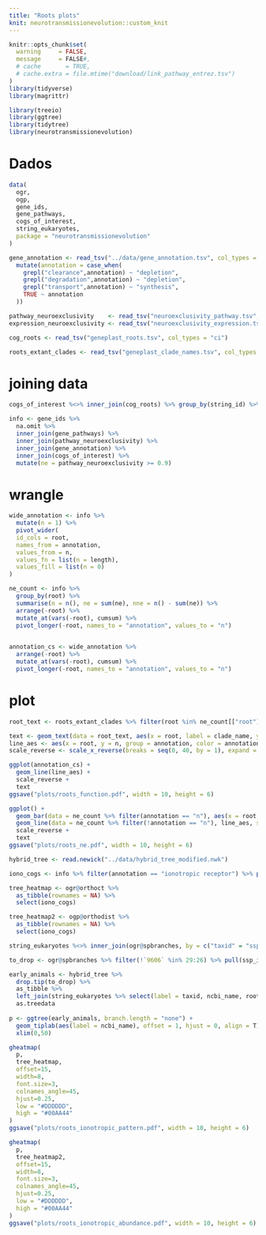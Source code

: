 ```yaml
---
title: "Roots plots"
knit: neurotransmissionevolution::custom_knit
---
```

```r
knitr::opts_chunk$set(
  warning     = FALSE,
  message     = FALSE#,
  # cache       = TRUE,
  # cache.extra = file.mtime("download/link_pathway_entrez.tsv")
)
library(tidyverse)
library(magrittr)

library(treeio)
library(ggtree)
library(tidytree)
library(neurotransmissionevolution)
```

# Dados
```r
data(
  ogr,
  ogp,
  gene_ids,
  gene_pathways,
  cogs_of_interest,
  string_eukaryotes,
  package = "neurotransmissionevolution"
)

gene_annotation <- read_tsv("../data/gene_annotation.tsv", col_types = "cc") %>%
  mutate(annotation = case_when(
    grepl("clearance",annotation) ~ "depletion",
    grepl("degradation",annotation) ~ "depletion",
    grepl("transport",annotation) ~ "synthesis",
    TRUE ~ annotation
  ))

pathway_neuroexclusivity    <- read_tsv("neuroexclusivity_pathway.tsv", col_types = "cn")
expression_neuroexclusivity <- read_tsv("neuroexclusivity_expression.tsv", col_types = "cn")

cog_roots <- read_tsv("geneplast_roots.tsv", col_types = "ci")

roots_extant_clades <- read_tsv("geneplast_clade_names.tsv", col_types = "ic")
```

# joining data
```r
cogs_of_interest %<>% inner_join(cog_roots) %>% group_by(string_id) %>% filter(root == max(root))

info <- gene_ids %>%
  na.omit %>%
  inner_join(gene_pathways) %>%
  inner_join(pathway_neuroexclusivity) %>%
  inner_join(gene_annotation) %>%
  inner_join(cogs_of_interest) %>%
  mutate(ne = pathway_neuroexclusivity >= 0.9)
```

# wrangle
```r
wide_annotation <- info %>%
  mutate(n = 1) %>%
  pivot_wider(
  id_cols = root,
  names_from = annotation,
  values_from = n,
  values_fn = list(n = length),
  values_fill = list(n = 0)
)

ne_count <- info %>%
  group_by(root) %>%
  summarise(n = n(), ne = sum(ne), nne = n() - sum(ne)) %>%
  arrange(-root) %>%
  mutate_at(vars(-root), cumsum) %>%
  pivot_longer(-root, names_to = "annotation", values_to = "n")
  

annotation_cs <- wide_annotation %>%
  arrange(-root) %>%
  mutate_at(vars(-root), cumsum) %>%
  pivot_longer(-root, names_to = "annotation", values_to = "n")
```

# plot
```r
root_text <- roots_extant_clades %>% filter(root %in% ne_count[["root"]])

text <- geom_text(data = root_text, aes(x = root, label = clade_name, y=75), angle=90, hjust=0)
line_aes <- aes(x = root, y = n, group = annotation, color = annotation)
scale_reverse <- scale_x_reverse(breaks = seq(0, 40, by = 1), expand = c(0,0), minor_breaks = NULL)

ggplot(annotation_cs) +
  geom_line(line_aes) +
  scale_reverse +
  text
ggsave("plots/roots_function.pdf", width = 10, height = 6)

ggplot() +
  geom_bar(data = ne_count %>% filter(annotation == "n"), aes(x = root, y = n), fill = "#999999", stat = "identity") +
  geom_line(data = ne_count %>% filter(!annotation == "n"), line_aes, size = 2) +
  scale_reverse +
  text
ggsave("plots/roots_ne.pdf", width = 10, height = 6)
```

```r
hybrid_tree <- read.newick("../data/hybrid_tree_modified.nwk")

iono_cogs <- info %>% filter(annotation == "ionotropic receptor") %>% pull(cog_id) %>% unique

tree_heatmap <- ogr@orthoct %>%
  as_tibble(rownames = NA) %>%
  select(iono_cogs)

tree_heatmap2 <- ogp@orthodist %>%
  as_tibble(rownames = NA) %>%
  select(iono_cogs)

string_eukaryotes %<>% inner_join(ogr@spbranches, by = c("taxid" = "ssp_id")) %>% rename(root = `9606`)

to_drop <- ogr@spbranches %>% filter(!`9606` %in% 29:26) %>% pull(ssp_id)

early_animals <- hybrid_tree %>%
  drop.tip(to_drop) %>%
  as_tibble %>%
  left_join(string_eukaryotes %>% select(label = taxid, ncbi_name, root)) %>%
  as.treedata
  
p <- ggtree(early_animals, branch.length = "none") +
  geom_tiplab(aes(label = ncbi_name), offset = 1, hjust = 0, align = T) +
  xlim(0,50)

gheatmap(
  p,
  tree_heatmap,
  offset=15,
  width=8,
  font.size=3,
  colnames_angle=45,
  hjust=0.25,
  low = "#DDDDDD",
  high = "#00AA44"
)
ggsave("plots/roots_ionotropic_pattern.pdf", width = 10, height = 6)

gheatmap(
  p,
  tree_heatmap2,
  offset=15,
  width=8,
  font.size=3,
  colnames_angle=45,
  hjust=0.25,
  low = "#DDDDDD",
  high = "#00AA44"
)
ggsave("plots/roots_ionotropic_abundance.pdf", width = 10, height = 6)
```

